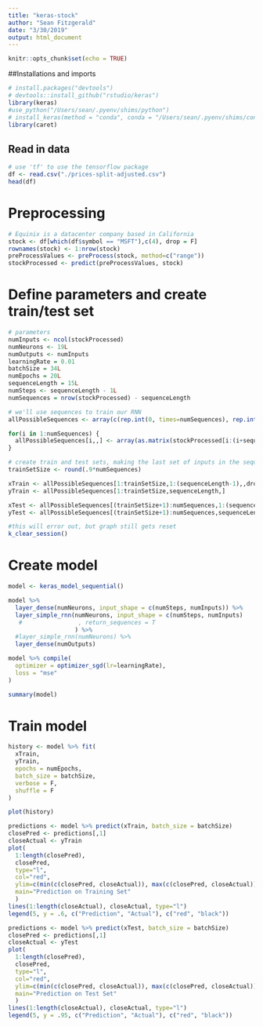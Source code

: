 ```yaml
---
title: "keras-stock"
author: "Sean Fitzgerald"
date: "3/30/2019"
output: html_document
---
```


```r
knitr::opts_chunk$set(echo = TRUE)
```

##Installations and imports
```r
# install.packages("devtools")
# devtools::install_github("rstudio/keras")
library(keras)
#use_python("/Users/sean/.pyenv/shims/python")
# install_keras(method = "conda", conda = "/Users/sean/.pyenv/shims/conda")
library(caret)
```

## Read in data
```r
# use 'tf' to use the tensorflow package
df <- read.csv("./prices-split-adjusted.csv")
head(df)
```

# Preprocessing
```r
# Equinix is a datacenter company based in California
stock <- df[which(df$symbol == "MSFT"),c(4), drop = F]
rownames(stock) <- 1:nrow(stock)
preProcessValues <- preProcess(stock, method=c("range"))
stockProcessed <- predict(preProcessValues, stock)
```

# Define parameters and create train/test set
```r
# parameters
numInputs <- ncol(stockProcessed)
numNeurons <- 19L
numOutputs <- numInputs
learningRate = 0.01
batchSize = 34L
numEpochs = 20L
sequenceLength = 15L
numSteps <- sequenceLength - 1L
numSequences = nrow(stockProcessed) - sequenceLength

# we'll use sequences to train our RNN
allPossibleSequences <- array(c(rep.int(0, times=numSequences), rep.int(0,times=sequenceLength),rep.int(0,times=numInputs)), c(numSequences, sequenceLength, numInputs))

for(i in 1:numSequences) {
  allPossibleSequences[i,,] <- array(as.matrix(stockProcessed[i:(i+sequenceLength-1),]),c(sequenceLength,numInputs))
}

# create train and test sets, making the last set of inputs in the sequnce y
trainSetSize <- round(.9*numSequences)

xTrain <- allPossibleSequences[1:trainSetSize,1:(sequenceLength-1),,drop=F]
yTrain <- allPossibleSequences[1:trainSetSize,sequenceLength,]

xTest <- allPossibleSequences[(trainSetSize+1):numSequences,1:(sequenceLength-1),,drop=F]
yTest <- allPossibleSequences[(trainSetSize+1):numSequences,sequenceLength,]
```

```r
#this will error out, but graph still gets reset
k_clear_session()
```

# Create model
```r
model <- keras_model_sequential()

model %>%
  layer_dense(numNeurons, input_shape = c(numSteps, numInputs)) %>%
  layer_simple_rnn(numNeurons, input_shape = c(numSteps, numInputs)
   #                , return_sequences = T
                   ) %>%
  #layer_simple_rnn(numNeurons) %>%
  layer_dense(numOutputs)

model %>% compile(
  optimizer = optimizer_sgd(lr=learningRate),
  loss = "mse"
)

summary(model)
```

# Train model
```r
history <- model %>% fit(
  xTrain,
  yTrain,
  epochs = numEpochs,
  batch_size = batchSize,
  verbose = F,
  shuffle = F
)

plot(history)
```

```r
predictions <- model %>% predict(xTrain, batch_size = batchSize)
closePred <- predictions[,1]
closeActual <- yTrain
plot(
  1:length(closePred),
  closePred,
  type="l",
  col="red",
  ylim=c(min(c(closePred, closeActual)), max(c(closePred, closeActual))),
  main="Prediction on Training Set"
  )
lines(1:length(closeActual), closeActual, type="l")
legend(5, y = .6, c("Prediction", "Actual"), c("red", "black"))

predictions <- model %>% predict(xTest, batch_size = batchSize)
closePred <- predictions[,1]
closeActual <- yTest
plot(
  1:length(closePred),
  closePred,
  type="l",
  col="red",
  ylim=c(min(c(closePred, closeActual)), max(c(closePred, closeActual))),
  main="Prediction on Test Set"
  )
lines(1:length(closeActual), closeActual, type="l")
legend(5, y = .95, c("Prediction", "Actual"), c("red", "black"))
```








